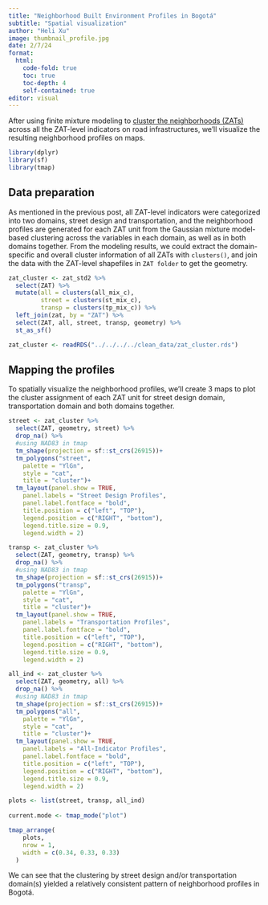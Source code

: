 ```yaml
---
title: "Neighborhood Built Environment Profiles in Bogotá"
subtitle: "Spatial visualization"
author: "Heli Xu"
image: thumbnail_profile.jpg
date: 2/7/24
format: 
  html:
    code-fold: true
    toc: true
    toc-depth: 4
    self-contained: true
editor: visual
---
```


After using finite mixture modeling to [cluster the neighborhoods (ZATs)](../ZAT_profile/ZAT_profile.qmd) across all the ZAT-level indicators on road infrastructures, we'll visualize the resulting neighborhood profiles on maps.

```r
library(dplyr)
library(sf)
library(tmap)
```

## Data preparation

As mentioned in the previous post, all ZAT-level indicators were categorized into two domains, street design and transportation, and the neighborhood profiles are generated for each ZAT unit from the Gaussian mixture model-based clustering across the variables in each domain, as well as in both domains together. From the modeling results, we could extract the domain-specific and overall cluster information of all ZATs with `clusters()`, and join the data with the ZAT-level shapefiles in `ZAT folder` to get the geometry.

```r
zat_cluster <- zat_std2 %>% 
  select(ZAT) %>% 
  mutate(all = clusters(all_mix_c),
         street = clusters(st_mix_c),
         transp = clusters(tp_mix_c)) %>% 
  left_join(zat, by = "ZAT") %>% 
  select(ZAT, all, street, transp, geometry) %>% 
  st_as_sf()
```

```r
zat_cluster <- readRDS("../../../../clean_data/zat_cluster.rds")
```

## Mapping the profiles

To spatially visualize the neighborhood profiles, we'll create 3 maps to plot the cluster assignment of each ZAT unit for street design domain, transportation domain and both domains together.

```r
street <- zat_cluster %>%
  select(ZAT, geometry, street) %>%
  drop_na() %>%
  #using NAD83 in tmap
  tm_shape(projection = sf::st_crs(26915))+
  tm_polygons("street",
    palette = "YlGn",
    style = "cat",
    title = "cluster")+
  tm_layout(panel.show = TRUE,
    panel.labels = "Street Design Profiles",
    panel.label.fontface = "bold",
    title.position = c("left", "TOP"),
    legend.position = c("RIGHT", "bottom"),
    legend.title.size = 0.9,
    legend.width = 2)

transp <- zat_cluster %>%
  select(ZAT, geometry, transp) %>%
  drop_na() %>%
  #using NAD83 in tmap
  tm_shape(projection = sf::st_crs(26915))+
  tm_polygons("transp",
    palette = "YlGn", 
    style = "cat",
    title = "cluster")+
  tm_layout(panel.show = TRUE,
    panel.labels = "Transportation Profiles",
    panel.label.fontface = "bold",
    title.position = c("left", "TOP"),
    legend.position = c("RIGHT", "bottom"),
    legend.title.size = 0.9,
    legend.width = 2)

all_ind <- zat_cluster %>%
  select(ZAT, geometry, all) %>%
  drop_na() %>%
  #using NAD83 in tmap
  tm_shape(projection = sf::st_crs(26915))+
  tm_polygons("all",
    palette = "YlGn", 
    style = "cat",
    title = "cluster")+
  tm_layout(panel.show = TRUE,
    panel.labels = "All-Indicator Profiles",
    panel.label.fontface = "bold",
    title.position = c("left", "TOP"),
    legend.position = c("RIGHT", "bottom"),
    legend.title.size = 0.9,
    legend.width = 2)

plots <- list(street, transp, all_ind)
  
current.mode <- tmap_mode("plot")

tmap_arrange(
    plots,
    nrow = 1,
    width = c(0.34, 0.33, 0.33)
  )
```

We can see that the clustering by street design and/or transportation domain(s) yielded a relatively consistent pattern of neighborhood profiles in Bogotá.
